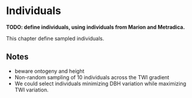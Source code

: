 # Individuals

**TODO: define individuals, using individuals from Marion and Metradica.**

This chapter define sampled individuals.

## Notes

* beware ontogeny and height
* Non-random sampling of 10 individuals across the TWI gradient
* We could select individuals minimizing DBH variation while maximizing TWI variation.

